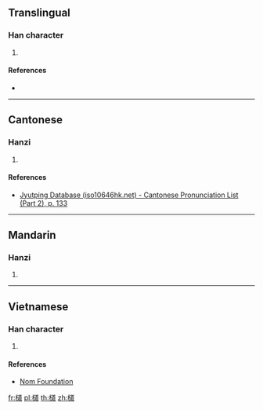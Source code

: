 ==Translingual==

===Han character===
{{Han char|rn=75|rad=木|as=13|sn=17|four=48936|canj=DYTU,XXDYT|ids=⿰木道}}

# {{defn|Han|sort=木13}}

====References====
* {{Han ref|kx=0557.230|dkj=15688|hdz=21305.060|uh=6AA4|ud=27300|bh=ED43|bd=60739}}

----

==Cantonese==

===Hanzi===
{{yue-hanzi|jyut=[[dou6]]|y=dou6}}

# {{defn|lang=yue|sort=木13}}

====References====
*[http://www.iso10646hk.net/jp/document/download.jsp Jyutping Database (iso10646hk.net) - Cantonese Pronunciation List (Part 2), p. 133]

----

==Mandarin==

===Hanzi===
{{cmn-hanzi|pin=[[dào]] ([[dao4]])|wg=tao<sup>4</sup>}}

# {{defn|lang=cmn|sort=木13}}

----

==Vietnamese==

===Han character===
{{vi-readings|rs=木13| hanviet = gạo}}

# {{defn|lang=vi|sort=木13}}

====References====
*[http://nomfoundation.org/common/nom_details.php?codepoint=6aa4 Nom Foundation]

[[fr:檤]]
[[pl:檤]]
[[th:檤]]
[[zh:檤]]